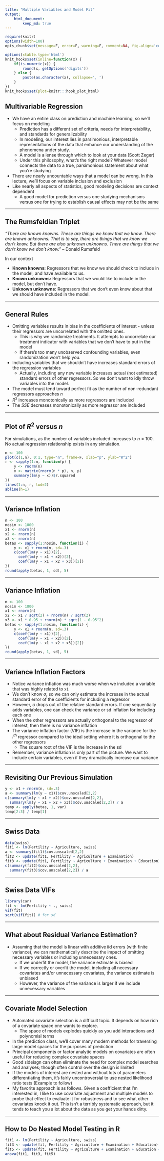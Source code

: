 ```yaml
---
title: "Multiple Variables and Model Fit"
output:
    html_document:
        keep_md: true
---
```


```r
require(knitr)
options(width=100)
opts_chunk$set(message=F, error=F, warning=F, comment=NA, fig.align='center', dpi=100, tidy=F, cache.path='.cache/', fig.path='fig/')

options(xtable.type='html')
knit_hooks$set(inline=function(x) {
    if(is.numeric(x)) {
        round(x, getOptions('digits'))
    } else {
        paste(as.character(x), collapse=', ')
    }
})
knit_hooks$set(plot=knitr:::hook_plot_html)
```

## Multivariable Regression

- We have an entire class on prediction and machine learning, so we'll focus on modeling
    - Prediction has a different set of criteria, needs for interpretability, and standards for generalizability
    - In modeling, our interest lies in parsimonious, interpretable representations of the data that enhance our understanding of the phenomena under study.
    - A model is a lense through which to look at your data (Scott Zeger)
    - Under this philosophy, what's the right model? Whatever model connects the data to a true, parsimonious statement about what you're studying
- There are nearly uncountable ways that a model can be wrong. In this lecture, we'll focus on variable inclusion and exclusion
- Like nearly all aspects of statistics, good modeling decisions are context dependent
    - A good model for prediction versus one studying mechanisms versus one for trying to establish causal effects may not be the same


---

## The Rumsfeldian Triplet

_"There are known knowns. These are things we know that we know. There are known unknowns. That is to say, there are things that we know we don't know. But there are also unknown unknowns. There are things that we don't know we don't know."_ -- Donald Rumsfeld

In our context

- **Known knowns:** Regressors that we know we should check to include in the model, and have available to us.
- **Known unknowns:** Regressors that we would like to include in the model, but don't have.
- **Unknown unknowns:** Regressors that we don't even know about that we should have included in the model.

---

## General Rules

- Omitting variables results in bias in the coefficients of interest - unless their regressors are uncorrelated with the omitted ones.
    - This is why we randomize treatments. It attempts to uncorrelate our treatment indicator with variables that we don't have to put in the model
    - If there's too many unobserved confounding variables, even randomization won't help you.
- Including variables that we shouldn't have increases standard errors of the regression variables
    - Actually, including any new variable increases actual (not estimated) standard errors of other regressors. So we don't want to idly throw variables into the model.
- The model must tend toward perfect fit as the number of non-redundant regressors approaches $n$
- $R^2$ increases monotonically as more regressors are included
- The _SSE_ decreases monotonically as more regressor are included

---

## Plot of $R^2$ versus $n$

For simulations, as the number of variables included increases to $n = 100$. No actual regression relationship exists in any simulation.

```r
n <- 100
plot(c(1,n), 0:1, type="n", frame=F, xlab="p", ylab="R^2")
r <- sapply(1:n, function(p) {
    y <- rnorm(n)
    x <- matrix(rnorm(n * p), n, p)
    summary(lm(y ~ x))$r.squared
})
lines(1:n, r, lwd=2)
abline(h=1)
```

---

## Variance Inflation

```r
n <- 100
nosim <- 1000
x1 <- rnorm(n)
x2 <- rnorm(n)
x3 <- rnorm(n)
betas <- sapply(1:nosim, function(i) {
    y <- x1 + rnorm(n, sd=.3)
    c(coef(lm(y ~ x1))[2],
      coef(lm(y ~ x1 + x2))[2],
      coef(lm(y ~ x1 + x2 + x3))[2])
})
round(apply(betas, 1, sd), 5)
```

---

## Variance Inflation

```r
n <- 100
nosim <- 1000
x1 <- rnorm(n)
x2 <- x1 / sqrt(2) + rnorm(n) / sqrt(2)
x3 <- x1 * 0.95 + rnorm(n) * sqrt(1 - 0.95^2)
betas <- sapply(1:nosim, function(i) {
    y <- x1 + rnorm(n, sd=.3)
    c(coef(lm(y ~ x1))[2],
      coef(lm(y ~ x1 + x2))[2],
      coef(lm(y ~ x1 + x2 + x3))[2])
})
round(apply(betas, 1, sd), 5)
```

---

## Variance Inflation Factors

- Notice variance inflation was much worse when we included a variable that was highly related to `x1`
- We don't know $\sigma$, so we can only estimate the increase in the actual standard error of the coefficients for including a regressor
- However, $\sigma$ drops out of the relative standard errors. If one sequentially adds variables, one can check the variance or sd inflation for including each one
- When the other regressors are actually orthogonal to the regressor of interest, then there is no variance inflation
- The variance inflation factor (VIF) is the increase in the variance for the $i^{th}$ regressor compared to the ideal setting where it is orthogonal to the other regressors
    - The square root of the VIF is the increase in the sd
- Remember, variance inflation is only part of the picture. We want to include certain variables, even if they dramatically increase our variance

---

## Revisiting Our Previous Simulation

```r
y <- x1 + rnorm(n, sd=.3)
a <- summary(lm(y ~ x1))$cov.unscaled[2,2]
c(summary(lm(y ~ x1 + x2))$cov.unscaled[2,2],
  summary(lm(y ~ x1 + x2 + x3))$cov.unscaled[2,2]) / a
temp <- apply(betas, 1, var)
temp[2:3] / temp[1]
```

---

## Swiss Data

```r
data(swiss)
fit1 <- lm(Fertility ~ Agriculture, swiss)
a <- summary(fit1)$cov.unscaled[2,2]
fit2 <- update(fit1, Fertility ~ Agriculture + Examination)
fit3 <- update(fit1, Fertility ~ Agriculture + Examination + Education)
c(summary(fit2)$cov.unscaled[2,2],
  summary(fit3)$cov.unscaled[2,2]) / a
```

---

## Swiss Data VIFs

```r
library(car)
fit <- lm(Fertility ~ ., swiss)
vif(fit)
sqrt(vif(fit)) # for sd
```

---

## What about Residual Variance Estimation?

- Assuming that the model is linear with additive iid errors (with finite variance), we can mathematically describe the impact of omitting necessary variables or including unnecessary ones.
    - If we underfit the model, the variance estimate is biased
    - If we correctly or overfit the model, including all necessary covariates and/or unnecessary covariates, the variance estimate is unbiased
    - However, the variance of the variance is larger if we include unnecessary variables

---

## Covariate Model Selection

- Automated covariate selection is a difficult topic. It depends on how rich of a covariate space one wants to explore.
    - The space of models explodes quickly as you add interactions and polynomial terms
- In the prediction class, we'll cover many modern methods for traversing large model spaces for the purposes of prediction
- Principal components or factor analytic models on covariates are often useful for reducing complex covariate spaces
- Good sideisgn can often eliminate the need for complex model searches and analyses; though often control over the design is limited
- If the models of interest are nested and without lots of parameters differentiating them, it's fairly uncontroversial to use nested likelihood ratio tests (Example to follow)
- My favorite approach is as follows. Given a coefficient that I'm interested in, I like to use covariate adjustment and multiple models to probe that effect to evaluate it for robustness and to see what other covariates knock it out. This isn't a terribly systematic approach, but it tends to teach you a lot about the data as you get your hands dirty.

---

## How to Do Nested Model Testing in R

```r
fit1 <- lm(Fertility ~ Agriculture, swiss)
fit3 <- update(fit, Fertility ~ Agriculture + Examination + Education)
fit5 <- update(fit, Fertility ~ Agriculture + Examination + Education + Catholic + Infant.Mortality)
anova(fit1, fit3, fit5)
```
